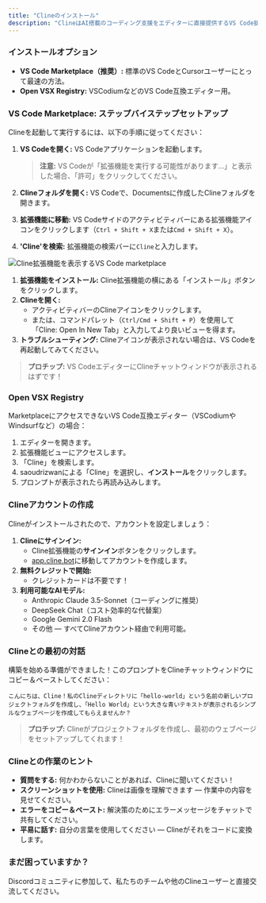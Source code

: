 ```yaml
---
title: "Clineのインストール"
description: "ClineはAI搭載のコーディング支援をエディターに直接提供するVS Code拡張機能です。以下の方法のいずれかを使用してインストールしてください："
---
```


### インストールオプション

-   **VS Code Marketplace（推奨）:** 標準のVS CodeとCursorユーザーにとって最速の方法。
-   **Open VSX Registry:** VSCodiumなどのVS Code互換エディター用。

### VS Code Marketplace: ステップバイステップセットアップ

Clineを起動して実行するには、以下の手順に従ってください：

1.  **VS Codeを開く:** VS Codeアプリケーションを起動します。

    > **注意:** VS Codeが「拡張機能を実行する可能性があります...」と表示した場合、「許可」をクリックしてください。

2.  **Clineフォルダを開く:** VS Codeで、Documentsに作成したClineフォルダを開きます。
3.  **拡張機能に移動:** VS Codeサイドのアクティビティバーにある拡張機能アイコンをクリックします（`Ctrl + Shift + X`または`Cmd + Shift + X`）。
4.  **'Cline'を検索:** 拡張機能の検索バーに`Cline`と入力します。

<Frame caption="Cline拡張機能がインストール準備完了のVS Code marketplace">
	<img
		src="https://storage.googleapis.com/cline_public_images/docs/assets/image%20(20).png"
		alt="Cline拡張機能を表示するVS Code marketplace"
	/>
</Frame>

1. **拡張機能をインストール:** Cline拡張機能の横にある「インストール」ボタンをクリックします。
2. **Clineを開く:**
    - アクティビティバーのClineアイコンをクリックします。
    - または、コマンドパレット（`Ctrl/Cmd + Shift + P`）を使用して「Cline: Open In New Tab」と入力してより良いビューを得ます。
3. **トラブルシューティング:** Clineアイコンが表示されない場合は、VS Codeを再起動してみてください。

> **プロチップ:** VS CodeエディターにClineチャットウィンドウが表示されるはずです！

### Open VSX Registry

MarketplaceにアクセスできないVS Code互換エディター（VSCodiumやWindsurfなど）の場合：

1. エディターを開きます。
2. 拡張機能ビューにアクセスします。
3. 「Cline」を検索します。
4. saoudrizwanによる「Cline」を選択し、**インストール**をクリックします。
5. プロンプトが表示されたら再読み込みします。

### Clineアカウントの作成

Clineがインストールされたので、アカウントを設定しましょう：

1. **Clineにサインイン:**
    - Cline拡張機能の**サインイン**ボタンをクリックします。
    - [app.cline.bot](https://app.cline.bot)に移動してアカウントを作成します。
2. **無料クレジットで開始:**
    - クレジットカードは不要です！
3. **利用可能なAIモデル:**
    - Anthropic Claude 3.5-Sonnet（コーディングに推奨）
    - DeepSeek Chat（コスト効率的な代替案）
    - Google Gemini 2.0 Flash
    - その他 — すべてClineアカウント経由で利用可能。

### Clineとの最初の対話

構築を始める準備ができました！このプロンプトをClineチャットウィンドウにコピー＆ペーストしてください：

```
こんにちは、Cline！私のClineディレクトリに「hello-world」という名前の新しいプロジェクトフォルダを作成し、「Hello World」という大きな青いテキストが表示されるシンプルなウェブページを作成してもらえませんか？
```

> **プロチップ:** Clineがプロジェクトフォルダを作成し、最初のウェブページをセットアップしてくれます！

### Clineとの作業のヒント

-   **質問をする:** 何かわからないことがあれば、Clineに聞いてください！
-   **スクリーンショットを使用:** Clineは画像を理解できます — 作業中の内容を見せてください。
-   **エラーをコピー＆ペースト:** 解決策のためにエラーメッセージをチャットで共有してください。
-   **平易に話す:** 自分の言葉を使用してください — Clineがそれをコードに変換します。

### まだ困っていますか？

Discordコミュニティに参加して、私たちのチームや他のClineユーザーと直接交流してください。
